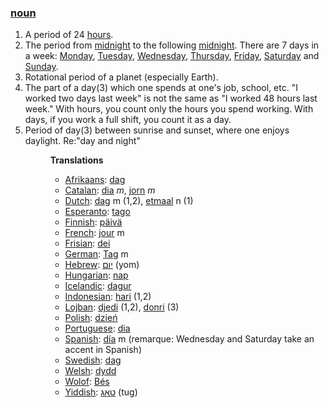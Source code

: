===[[noun]]===
#A period of 24 [[hour]]s.
#The period from [[midnight]] to the following [[midnight]]. There are 7 days in a week: [[Monday]], [[Tuesday]], [[Wednesday]], [[Thursday]], [[Friday]], [[Saturday]] and [[Sunday]].
#Rotational period of a planet (especially Earth).
#The part of a day(3) which one spends at one's job, school, etc. "I worked two days last week" is not the same as "I worked 48 hours last week." With hours, you count only the hours you spend working. With days, if you work a full shift, you count it as a day.
#Period of day(3) between sunrise and sunset, where one enjoys daylight. Re:"day and night"
#:'''Translations'''
#:*[[Afrikaans]]: [[dag]]
#:*[[Catalan]]: [[dia]] ''m'', [[jorn]] ''m''
#:*[[Dutch]]: [[dag]] m (1,2), [[etmaal]] n (1)
#:*[[Esperanto]]: [[tago]]
#:*[[Finnish]]: [[päivä]]
#:*[[French]]: [[jour]] m
#:*[[Frisian]]: [[dei]]
#:*[[German]]: [[Tag]] m
#:*[[Hebrew]]: [[יום]] (yom)
#:*[[Hungarian]]: [[nap]]
#:*[[Icelandic]]: [[dagur]]
#:*[[Indonesian]]: [[hari]] (1,2)
#:*[[Lojban]]: [[djedi]] (1,2), [[donri]] (3)
#:*[[Polish]]: [[dzień]]
#:*[[Portuguese]]: [[dia]]
#:*[[Spanish]]: [[día]] m (remarque: Wednesday and Saturday take an accent in Spanish)
#:*[[Swedish]]: [[dag]]
#:*[[Welsh]]: [[dydd]]
#:*[[Wolof]]: [[Bés]]
#:*[[Yiddish]]: [[טאָג]] (tug)